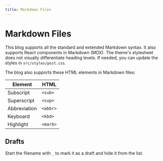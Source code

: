 ```yaml
---
title: Markdown Files
---
```


# Markdown Files

This blog supports all the standard and extended Markdown syntax. It also supports React components in Markdown (MDX). The theme's stylesheet does not visually differentiate heading levels. If needed, you can update the styles in `src/styles/post.css`. 

The blog also supports these HTML elements in Markdown files:

| Element      | HTML     |
| ------------ | -------- |
| Subscript    | `<sub>`  |
| Superscript  | `<sup>`  |
| Abbreviation | `<abbr>` |
| Keyboard     | `<kbd>`  |
| Highlight    | `<mark>` |





## Drafts

Start the filename with `_` to mark it as a draft and hide it from the list.



